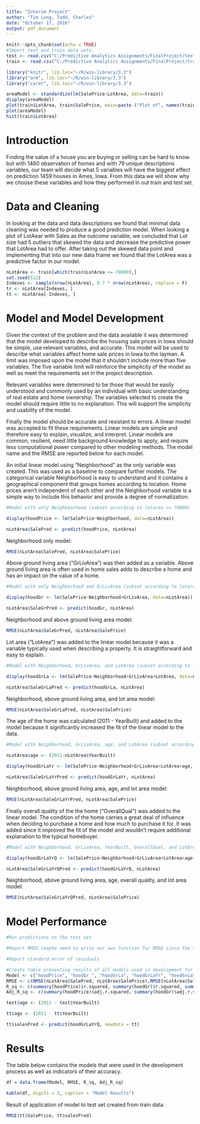 ---
title: "Interim Project"
author: "Tim Long, Todd, Charles"
date: "October 17, 2016"
output: pdf_document
---

```{r setup, include=FALSE}
knitr::opts_chunk$set(echo = TRUE)
#Import test and train data sets.
test <- read.csv("C:/Predictive Analytics Assignments/FinalProject/test.csv")
train <- read.csv("C:/Predictive Analytics Assignments/FinalProject/train.csv")

library("knitr", lib.loc="~/R/win-library/3.3")
library("arm", lib.loc="~/R/win-library/3.3")
library("caret", lib.loc="~/R/win-library/3.3")

areaModel <- standardize(lm(SalePrice~LotArea, data=train))
display(areaModel)
plot(train$LotArea, train$SalePrice, main=paste ("Plot of", names(train$LotArea)))
plot(areaModel)
hist(train$LotArea)
```
# Introduction

Finding the value of a house you are buying or selling can be hard to know. but with 1460 observation of homes and with 79 unique descriptions variables, our team will decide what 5 variables will have the biggest effect on prediction 1459 houses in Ames, Iowa. From this data we will show why we choose these variables and how they performed in out train and test set. 

# Data and Cleaning

In looking at the data and data descriptions we found that minimal data cleaning was needed to produce a good prediction model. When looking a plot of LotAear with Sales as the outcome variable, we concluded that Lot size had 5 outliers that skewed the data and decrease the predictive power that LotArea had to offer. After taking out the skewed data point and implementing that into our new data frame we found that the LotArea was a predictive factor in our model.
```{r, include=FALSE}
nLotArea <- train[which(train$LotArea <= 70000),]
set.seed(512)
Indexes <- sample(nrow(nLotArea), 0.7 * nrow(nLotArea), replace = F)
tr <- nLotArea[Indexes, ]
tt <- nLotArea[-Indexes, ]
```
# Model and Model Development

Given the context of the problem and the data available it was determined that the model developed to describe the housing sale prices in Iowa should be simple, use relevant variables, and accurate.  This model will be used to describe what variables affect home sale prices in Iowa to the layman.  A limit was imposed upon the model that it shouldn’t include more than five variables.  The five variable limit will reinforce the simplicity of the model as well as meet the requirements set in the project description.  

Relevant variables were determined to be those that would be easily understood and commonly used by an individual with basic understanding of real estate and home ownership.  The variables selected to create the model should require little to no explanation.  This will support the simplicity and usability of the model.

Finally the model should be accurate and resistant to errors.  A linear model was accepted to fit these requirements.  Linear models are simple and therefore easy to explain, visualize, and interpret.  Linear models are common, resilient, need little background knowledge to apply, and require less computational power compared to other modeling methods.  The model name and the RMSE are reported below for each model.

An initial linear model using “Neighborhood” as the only variable was created.  This was used as a baseline to compare further models.  The categorical variable Neighborhood is easy to understand and it contains a geographical component that groups homes according to location.  Home prices aren’t independent of each other and the Neighborhood variable is a simple way to include this behavior and provide a degree of normalization.  
```{r, include=FALSE}
#Model with only Neighboorhood (subset according to lotarea <= 70000)

display(hoodPrice <- lm(SalePrice~Neighborhood, data=nLotArea))

nLotArea$SalePred <- predict(hoodPrice, nLotArea)
```
Neighborhood only model:
```{r}
RMSE(nLotArea$SalePred, nLotArea$SalePrice)
```
Above ground living area (“GrLivArea”) was then added as a variable.  Above ground living area is often used in home sales adds to describe a home and has an impact on the value of a home.  
```{r, include=FALSE}
#Model with only Neighborhood and GrLivArea (subset according to lotarea <= 70000)

display(hoodGr <- lm(SalePrice~Neighborhood+GrLivArea, data=nLotArea))

nLotArea$SaleGrPred <- predict(hoodGr, nLotArea)
```
Neighborhood and above ground living area model:
```{r}
RMSE(nLotArea$SaleGrPred, nLotArea$SalePrice)
```
Lot area (“LotArea”) was added to the linear model because it was a variable typically used when describing a property.  It is straightforward and easy to explain.
```{r, include=FALSE}
#Model with Neighborhood, GrLivArea, and LotArea (subset according to lotarea <= 70000)

display(hoodGrLa <- lm(SalePrice~Neighborhood+GrLivArea+LotArea, data=nLotArea))

nLotArea$SaleGrLaPred <- predict(hoodGrLa, nLotArea)
```
Neighborhood, above ground living area, and lot area model:
```{r}
RMSE(nLotArea$SaleGrLaPred, nLotArea$SalePrice)
```
The age of the home was calculated (2011 - YearBuilt) and added to the model because it significantly increased the fit of the linear model to the data. 
```{r, include=FALSE}
#Model with Neighborhood, GrLivArea, age, and LotArea (subset according to lotarea <= 70000)

nLotArea$age <- (2011-nLotArea$YearBuilt)

display(hoodGrLaYr <- lm(SalePrice~Neighborhood+GrLivArea+LotArea+age, data=nLotArea))

nLotArea$SaleGrLaYrPred <- predict(hoodGrLaYr, nLotArea)
```
Neighborhood, above ground living area, age, and lot area model:
```{r}
RMSE(nLotArea$SaleGrLaYrPred, nLotArea$SalePrice)
```
Finally overall quality of the the home (“OverallQual”) was added to the linear model.  The condition of the home carries a great deal of influence when deciding to purchase a home and how much to purchase it for.  It was added since it improved the fit of the model and wouldn’t require additional explanation to the typical homebuyer.  
```{r, include=FALSE}
#Model with Neighborhood, GrLivArea, YearBuilt, OverallQual, and LotArea (subset according to lotarea <= 70000)

display(hoodGrLaYrQ <- lm(SalePrice~Neighborhood+GrLivArea+LotArea+age+OverallQual, data=nLotArea))

nLotArea$SaleGrLaYrQPred <- predict(hoodGrLaYrQ, nLotArea)
```
Neighborhood, above ground living area, age, overall quality, and lot area model:
```{r}
RMSE(nLotArea$SaleGrLaYrQPred, nLotArea$SalePrice)
```
# Model Performance
```{r, include=FALSE}
#Run predictions on the test set.  

#Report RMSE (maybe need to write our own function for RMSE since the standard R function returns 'NA'.

#Report standard error of residuals

#Create table presenting results of all models used in development for comparison. (Create dataframe)
Model <- c("hoodPrice", "hoodGr ", "hoodGrLa", "hoodGrLaYr", "hoodGrLaYrQ" )
RMSE <- c(RMSE(nLotArea$SalePred, nLotArea$SalePrice),RMSE(nLotArea$SaleGrPred, nLotArea$SalePrice) , RMSE(nLotArea$SaleGrLaPred, nLotArea$SalePrice),RMSE(nLotArea$SaleGrLaYrPred, nLotArea$SalePrice), RMSE(nLotArea$SaleGrLaYrQPred, nLotArea$SalePrice)) 
R_sq <- c(summary(hoodPrice)$r.squared, summary(hoodGr)$r.squared, summary(hoodGrLa)$r.squared, summary(hoodGrLaYr)$r.squared, summary(hoodGrLaYrQ)$r.squared) 
Adj_R_sq <- c(summary(hoodPrice)$adj.r.squared, summary(hoodGr)$adj.r.squared, summary(hoodGrLa)$adj.r.squared, summary(hoodGrLaYr)$adj.r.squared, summary(hoodGrLaYrQ)$adj.r.squared) 
```
```{r, include=FALSE}
test$age <- (2011 - test$YearBuilt)

tt$age <- (2011 - tt$YearBuilt)

tt$salesPred <- predict(hoodGrLaYrQ, newdata = tt)
```
# Results

The table below contains the models that were used in the development process as well as indicators of their accuracy.  
```{r, include=FALSE}
df = data.frame(Model, RMSE, R_sq, Adj_R_sq)
```
```{r}
kable(df, digits = 3, caption = "Model Results")
```

Result of application of model to test set created from train data.
```{r}
RMSE(tt$SalePrice, tt$salesPred)
```
